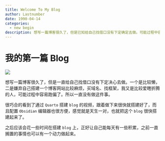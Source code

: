 ```yaml
---
title: Welcome To My Blog
author: Lastnumber
date: 1990-04-14
categories:
  - new begin
description: 想写一篇博客很久了，但是已知给自己找借口没有下定确定去做。可能过程中容易跑偏了。...之后应该会花一些时间在搭建 blog 上，正好让自己能每天有一些积累，之前一直搁置的事情也可以有一个动力做起来。
---
```

# 我的第一篇 Blog 

![](thumbnail.jpg)

想写一篇博客很久了，但是一直给自己找借口没有下定决心去做。一个是比较懒，二是嫌弃自己搭建一个博客网站比较麻烦，买域名、找框架，我又是比较爱瞎折腾的人，可能过程中容易跑偏了。所以一直没有做这件事。

很巧合的看到了通过 `Quarto` 搭建 `blog` 的视频，跟着做下来很快就搭建好了，而且配置 `Obsidian` 编辑器也很方便，感觉就是天生一对，也就把这个 `blog` 很快搭建起来了。

之后应该会花一些时间在搭建 `blog` 上，正好让自己能每天有一些积累，之前一直搁置的事情也可以有一个动力做起来。
